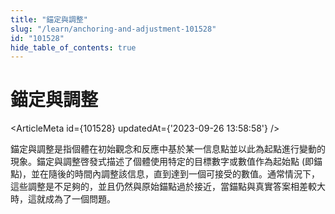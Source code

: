 ```yaml
---
title: "錨定與調整"
slug: "/learn/anchoring-and-adjustment-101528"
id: "101528"
hide_table_of_contents: true
---
```



# 錨定與調整

<ArticleMeta id={101528} updatedAt={'2023-09-26 13:58:58'} />
<div className='border-solid border-b border-t-0 my-4 border-[var(--ifm-color-gray-300)]' />

錨定與調整是指個體在初始觀念和反應中基於某一信息點並以此為起點進行變動的現象。錨定與調整啓發式描述了個體使用特定的目標數字或數值作為起始點 (即錨點)，並在隨後的時間內調整該信息，直到達到一個可接受的數值。通常情況下，這些調整是不足夠的，並且仍然與原始錨點過於接近，當錨點與真實答案相差較大時，這就成為了一個問題。
